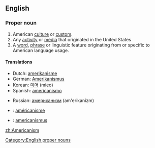==English==

===Proper noun===
{{en-noun|s|-}}

# American [[culture]] or [[custom]].
# Any [[activity]] or [[media]] that originated in the United States
# A [[word]], [[phrase]] or linguistic feature originating from or specific to American language usage.

====Translations====
{{trans-top|linguistic feature}}
*Dutch: [[amerikanisme]] {{n}}
*German: [[Amerikanismus]] {{m}}
*Korean: [[미어]] (mieo)
*Spanish: [[americanismo]] {{m}}
{{trans-mid}}
*Russian: [[американизм]] (am'erikanízm) {{m}}
{{trans-bottom}}

{{trans-top|to be checked}}
*{{ttbc|French}}: [[américanisme]]
{{trans-mid}}
*{{ttbc|Latin}}: [[americanismus]]
{{trans-bottom}}

[[Category:English proper nouns]]

[[zh:Americanism]]